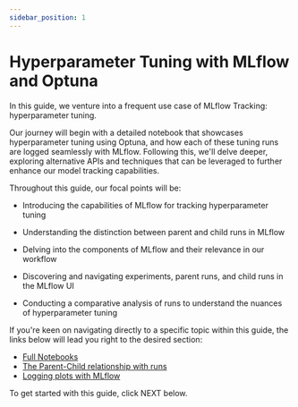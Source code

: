 ```yaml
---
sidebar_position: 1
---
```


# Hyperparameter Tuning with MLflow and Optuna

In this guide, we venture into a frequent use case of MLflow Tracking: hyperparameter tuning.

Our journey will begin with a detailed notebook that showcases hyperparameter tuning using Optuna,
and how each of these tuning runs are logged seamlessly with MLflow. Following this, we'll delve
deeper, exploring alternative APIs and techniques that can be leveraged to further enhance our
model tracking capabilities.

Throughout this guide, our focal points will be:

- Introducing the capabilities of MLflow for tracking hyperparameter tuning

- Understanding the distinction between parent and child runs in MLflow

- Delving into the components of MLflow and their relevance in our workflow

- Discovering and navigating experiments, parent runs, and child runs in the MLflow UI

- Conducting a comparative analysis of runs to understand the nuances of hyperparameter tuning

If you're keen on navigating directly to a specific topic within this guide, the links below will lead you right to the desired section:

- [Full Notebooks](/ml/traditional-ml/tutorials/hyperparameter-tuning/notebooks)
- [The Parent-Child relationship with runs](/ml/traditional-ml/tutorials/hyperparameter-tuning/part1-child-runs)
- [Logging plots with MLflow](/ml/traditional-ml/tutorials/hyperparameter-tuning/part2-logging-plots)

To get started with this guide, click NEXT below.
